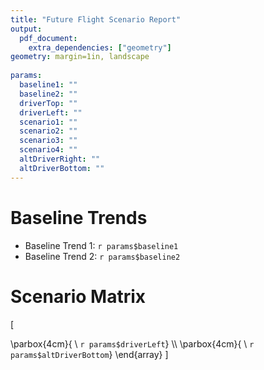 ```yaml
---
title: "Future Flight Scenario Report"
output: 
  pdf_document:
    extra_dependencies: ["geometry"]
geometry: margin=1in, landscape
  
params:
  baseline1: ""
  baseline2: ""
  driverTop: ""
  driverLeft: ""
  scenario1: ""
  scenario2: ""
  scenario3: ""
  scenario4: ""
  altDriverRight: ""
  altDriverBottom: ""
---
```


# Baseline Trends

- Baseline Trend 1: `r params$baseline1`
- Baseline Trend 2: `r params$baseline2`

# Scenario Matrix

\[
\begin{array}{c}
\parbox{4cm}{\centering \textbf{Driver:} \\ `r params$driverTop`} \\\\
\hspace{10mm}
\parbox{4cm}{\centering \textbf{Alternative Driver:} \\ `r params$altDriverRight`} \hspace{2mm}
\begin{array}{|l|l|}
\hline
\textbf{Scenario 1:} & \textbf{Scenario 2:} \\
\parbox{6cm}{`r params$scenario1`} & \parbox{6cm}{`r params$scenario2`} \\
\hline
\textbf{Scenario 3:} & \textbf{Scenario 4:} \\
\parbox{6cm}{`r params$scenario3`} & \parbox{6cm}{`r params$scenario4`} \\
\hline
\end{array}
\hspace{2mm} \parbox{4cm}{\centering \textbf{Driver:} \\ `r params$driverLeft`} \\\\
\parbox{4cm}{\centering \textbf{Alternative Driver:} \\ `r params$altDriverBottom`} 
\end{array}
\]
